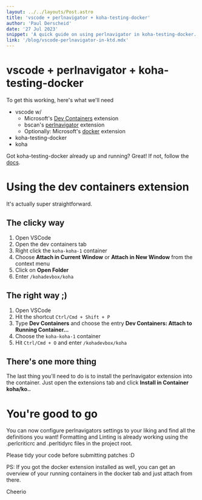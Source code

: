 ```yaml
---
layout: ../../layouts/Post.astro
title: 'vscode + perlnavigator + koha-testing-docker'
author: 'Paul Derscheid'
date: '27 Jul 2023'
snippet: 'A quick guide on using perlnavigator in koha-testing-docker.'
link: '/blog/vscode-perlnavigator-in-ktd.mdx'
---
```


# vscode + perlnavigator + koha-testing-docker

To get this working, here's what we'll need

-   vscode w/
    -   Microsoft's [Dev Containers](https://marketplace.visualstudio.com/items?itemName=ms-vscode-remote.remote-containers) extension
    -   bscan's [perlnavigator](https://marketplace.visualstudio.com/items?itemName=bscan.perlnavigator) extension
    -   Optionally: Microsoft's [docker](https://marketplace.visualstudio.com/items?itemName=ms-azuretools.vscode-docker) extension
-   koha-testing-docker
-   koha

Got koha-testing-docker already up and running? Great!
If not, follow the [docs](https://gitlab.com/koha-community/koha-testing-docker#user-content-koha-testing-docker-aka-ktd).

# Using the dev containers extension

It's actually super straightforward.

## The clicky way

1. Open VSCode
2. Open the dev containers tab
3. Right click the `koha-koha-1` container
4. Choose **Attach in Current Window** or **Attach in New Window** from the context menu
5. Click on **Open Folder**
6. Enter `/kohadevbox/koha`

## The right way ;)

1. Open VSCode
2. Hit the shortcut `Ctrl/Cmd + Shift + P`
3. Type **Dev Containers** and choose the entry **Dev Containers: Attach to Running Container...**
4. Choose the `koha-koha-1` container
5. Hit `Ctrl/Cmd + O` and enter `/kohadevbox/koha`

## There's one more thing

The last thing you'll need to do is to install the perlnavigator extension into the container.
Just open the extensions tab and click **Install in Container koha/ko..**

# You're good to go

You can now configure perlnavigators settings to your liking and find all the definitions
you want! Formatting and Linting is already working using the .perlcriticrc and .perltidyrc files in
the project root.

Please tidy your code before submitting patches :D

PS: If you got the docker extension installed as well, you can get an overview of your running containers
in the docker tab and just attach from there.

Cheerio
